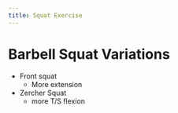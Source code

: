 ```yaml
---
title: Squat Exercise
---
```






# Barbell Squat Variations


- Front squat
    - More extension
- Zercher Squat
    - more T/S flexion